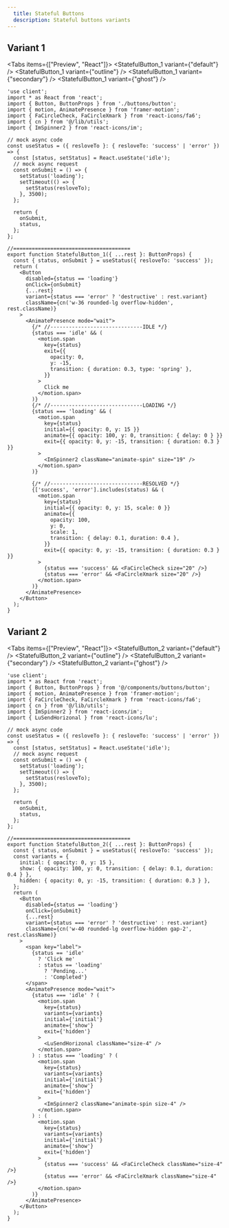 ```yaml
---
  title: Stateful Buttons 
  description: Stateful buttons variants
---
```



## Variant 1

<Tabs items={["Preview", "React"]}>
  <Tab value="Preview">
  <WithContributor className='flex gap-3 flex-wrap justify-center' contributorKey='aliHussein'>
    <StatefulButton_1 variant={"default"} />
    <StatefulButton_1 variant={"outline"} />
    <StatefulButton_1 variant={"secondary"} />
    <StatefulButton_1 variant={"ghost"} />
  </WithContributor>
  </Tab>
  <Tab value="React">
```tsx
'use client';
import * as React from 'react';
import { Button, ButtonProps } from './buttons/button';
import { motion, AnimatePresence } from 'framer-motion';
import { FaCircleCheck, FaCircleXmark } from 'react-icons/fa6';
import { cn } from '@/lib/utils';
import { ImSpinner2 } from 'react-icons/im';

// mock async code
const useStatus = ({ resloveTo }: { resloveTo: 'success' | 'error' }) => {
  const [status, setStatus] = React.useState('idle');
  // mock async request
  const onSubmit = () => {
    setStatus('loading');
    setTimeout(() => {
      setStatus(resloveTo);
    }, 3500);
  };

  return {
    onSubmit,
    status,
  };
};

//======================================
export function StatefulButton_1({ ...rest }: ButtonProps) {
  const { status, onSubmit } = useStatus({ resloveTo: 'success' });
  return (
    <Button
      disabled={status == 'loading'}
      onClick={onSubmit}
      {...rest}
      variant={status === 'error' ? 'destructive' : rest.variant}
      className={cn('w-36 rounded-lg overflow-hidden', rest.className)}
    >
      <AnimatePresence mode="wait">
        {/* //------------------------------IDLE */}
        {status === 'idle' && (
          <motion.span
            key={status}
            exit={{
              opacity: 0,
              y: -15,
              transition: { duration: 0.3, type: 'spring' },
            }}
          >
            Click me
          </motion.span>
        )}
        {/* //------------------------------LOADING */}
        {status === 'loading' && (
          <motion.span
            key={status}
            initial={{ opacity: 0, y: 15 }}
            animate={{ opacity: 100, y: 0, transition: { delay: 0 } }}
            exit={{ opacity: 0, y: -15, transition: { duration: 0.3 } }}
          >
            <ImSpinner2 className="animate-spin" size="19" />
          </motion.span>
        )}

        {/* //------------------------------RESOLVED */}
        {['success', 'error'].includes(status) && (
          <motion.span
            key={status}
            initial={{ opacity: 0, y: 15, scale: 0 }}
            animate={{
              opacity: 100,
              y: 0,
              scale: 1,
              transition: { delay: 0.1, duration: 0.4 },
            }}
            exit={{ opacity: 0, y: -15, transition: { duration: 0.3 } }}
          >
            {status === 'success' && <FaCircleCheck size="20" />}
            {status === 'error' && <FaCircleXmark size="20" />}
          </motion.span>
        )}
      </AnimatePresence>
    </Button>
  );
}
```
</Tab>

</Tabs>


## Variant 2

<Tabs items={["Preview", "React"]}>
  <Tab value="Preview">
  <WithContributor className='flex gap-3 flex-wrap justify-center' contributorKey='aliHussein'>
    <StatefulButton_2 variant={"default"} />
    <StatefulButton_2 variant={"outline"} />
    <StatefulButton_2 variant={"secondary"} />
    <StatefulButton_2 variant={"ghost"} />
  </WithContributor>
  </Tab>
  <Tab value="React">
```tsx
'use client';
import * as React from 'react';
import { Button, ButtonProps } from '@/components/buttons/button';
import { motion, AnimatePresence } from 'framer-motion';
import { FaCircleCheck, FaCircleXmark } from 'react-icons/fa6';
import { cn } from '@/lib/utils';
import { ImSpinner2 } from 'react-icons/im';
import { LuSendHorizonal } from 'react-icons/lu';

// mock async code
const useStatus = ({ resloveTo }: { resloveTo: 'success' | 'error' }) => {
  const [status, setStatus] = React.useState('idle');
  // mock async request
  const onSubmit = () => {
    setStatus('loading');
    setTimeout(() => {
      setStatus(resloveTo);
    }, 3500);
  };

  return {
    onSubmit,
    status,
  };
};

//======================================
export function StatefulButton_2({ ...rest }: ButtonProps) {
  const { status, onSubmit } = useStatus({ resloveTo: 'success' });
  const variants = {
    initial: { opacity: 0, y: 15 },
    show: { opacity: 100, y: 0, transition: { delay: 0.1, duration: 0.4 } },
    hidden: { opacity: 0, y: -15, transition: { duration: 0.3 } },
  };
  return (
    <Button
      disabled={status == 'loading'}
      onClick={onSubmit}
      {...rest}
      variant={status === 'error' ? 'destructive' : rest.variant}
      className={cn('w-40 rounded-lg overflow-hidden gap-2', rest.className)}
    >
      <span key="label">
        {status == 'idle'
          ? 'Click me'
          : status == 'loading'
            ? 'Pending...'
            : 'Completed'}
      </span>
      <AnimatePresence mode="wait">
        {status === 'idle' ? (
          <motion.span
            key={status}
            variants={variants}
            initial={'initial'}
            animate={'show'}
            exit={'hidden'}
          >
            <LuSendHorizonal className="size-4" />
          </motion.span>
        ) : status === 'loading' ? (
          <motion.span
            key={status}
            variants={variants}
            initial={'initial'}
            animate={'show'}
            exit={'hidden'}
          >
            <ImSpinner2 className="animate-spin size-4" />
          </motion.span>
        ) : (
          <motion.span
            key={status}
            variants={variants}
            initial={'initial'}
            animate={'show'}
            exit={'hidden'}
          >
            {status === 'success' && <FaCircleCheck className="size-4" />}
            {status === 'error' && <FaCircleXmark className="size-4" />}
          </motion.span>
        )}
      </AnimatePresence>
    </Button>
  );
}

```
</Tab>

</Tabs>